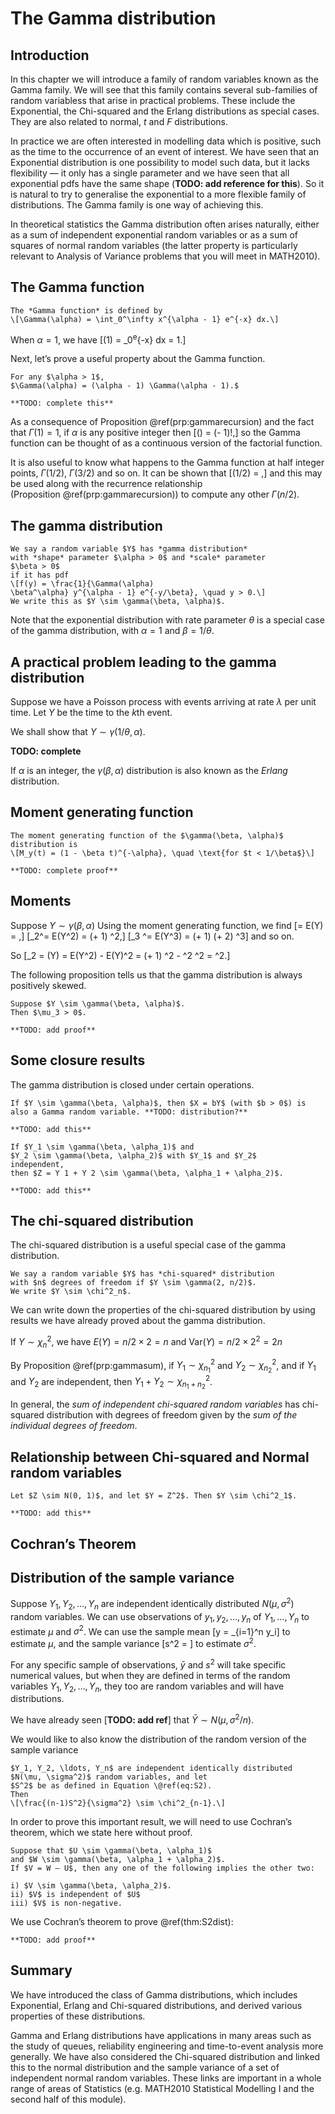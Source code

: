 # The Gamma distribution {#gamma}

## Introduction

In this chapter we will introduce a family of random variables 
known as the Gamma family.
We will see that this family contains several sub-families of random
variabless that arise in practical problems.
These include the Exponential, the Chi-squared and the Erlang 
distributions as special cases.
They are also related to normal, $t$ and $F$ distributions.

In practice we are often interested in modelling data which 
is positive, such as the time to the occurrence
of an event of interest.
We have seen that an Exponential distribution is one possibility
to model such data, but it lacks flexibility --- it
only has a single parameter and we have seen that all exponential pdfs 
have the same shape (**TODO: add reference for this**).
So it is natural to try to generalise the exponential to a 
more flexible family of distributions. The
Gamma family is one way of achieving this.

In theoretical statistics the Gamma distribution often arises 
naturally, either as a sum of
independent exponential random variables or as a sum of squares 
of normal random variables (the latter
property is particularly relevant to Analysis of 
Variance problems that you will meet in MATH2010).

## The Gamma function

```definition
The *Gamma function* is defined by
\[\Gamma(\alpha) = \int_0^\infty x^{\alpha - 1} e^{-x} dx.\]
```

When $\alpha = 1$, we have
\[\Gamma(1) = \int_0^\infty e^{-x} dx = 1.\]

Next, let's prove a useful property about the Gamma function.
```proposition
For any $\alpha > 1$, 
$\Gamma(\alpha) = (\alpha - 1) \Gamma(\alpha - 1).$
```
```proof
**TODO: complete this**
```

As a consequence of Proposition \@ref(prp:gammarecursion) and 
the fact that $\Gamma(1) = 1$, if $\alpha$ is any
positive integer then
\[\Gamma(\alpha) = (\alpha - 1)!,\]
so the Gamma function can be thought of as a continuous
version of the factorial function.

It is also useful to know what happens to the Gamma function
at half integer points, $\Gamma(1/2)$, $\Gamma(3/2)$ and
so on. It can be shown that 
\[\Gamma(1/2) = \sqrt{\pi},\]
and this may be used along with the recurrence relationship  
(Proposition \@ref(prp:gammarecursion)) to compute any other
$\Gamma(n/2)$.

## The gamma distribution

```definition
We say a random variable $Y$ has *gamma distribution*
with *shape* parameter $\alpha > 0$ and *scale* parameter 
$\beta > 0$ 
if it has pdf 
\[f(y) = \frac{1}{\Gamma(\alpha) 
\beta^\alpha} y^{\alpha - 1} e^{-y/\beta}, \quad y > 0.\]
We write this as $Y \sim \gamma(\beta, \alpha)$.
```

Note that the exponential distribution with rate parameter
$\theta$ is a special case of the gamma distribution,
with $\alpha = 1$ and $\beta = 1/ \theta$.

## A practical problem leading to the gamma distribution

Suppose we have a Poisson process with events arriving
at rate $\lambda$ per unit time.
Let $Y$ be the time to the $k$th event.
                            
We shall show that $Y \sim \gamma(1/\theta, \alpha)$.

**TODO: complete**

If $\alpha$ is an integer, the 
$\gamma(\beta, \alpha)$ distribution is also
known as the *Erlang* distribution.

## Moment generating function

```proposition
The moment generating function of the $\gamma(\beta, \alpha)$
distribution is
\[M_y(t) = (1 - \beta t)^{-\alpha}, \quad \text{for $t < 1/\beta$}\]
```
```proof
**TODO: complete proof**
```

## Moments

Suppose $Y \sim \gamma(\beta, \alpha)$
Using the moment generating function, we find
\[\mu = E(Y) = \alpha \beta,\]
\[\mu_2^\prime  = E(Y^2) = \alpha (\alpha + 1) \beta^2,\]
\[\mu_3 ^\prime = E(Y^3) = \alpha (\alpha + 1) (\alpha + 2) \beta^3\]
and so on.

So
\[\mu_2 = \text{Var}(Y) = E(Y^2) - E(Y)^2 = \alpha (\alpha + 1) \beta^2
  - \alpha^2 \beta^2 = \alpha \beta^2.\]

The following proposition tells us that the gamma
distribution is always positively skewed.

```proposition
Suppose $Y \sim \gamma(\beta, \alpha)$.
Then $\mu_3 > 0$.
```
```proof
**TODO: add proof**
```

## Some closure results

The gamma distribution is closed under certain operations.

```proposition
If $Y \sim \gamma(\beta, \alpha)$, then $X = bY$ (with $b > 0$) is also a Gamma random variable. **TODO: distribution?**
```
```proof
**TODO: add this**
```

```proposition
If $Y_1 \sim \gamma(\beta, \alpha_1)$ and 
$Y_2 \sim \gamma(\beta, \alpha_2)$ with $Y_1$ and $Y_2$
independent,
then $Z = Y 1 + Y 2 \sim \gamma(\beta, \alpha_1 + \alpha_2)$.
```
```proof
**TODO: add this**
```

## The chi-squared distribution {#chisquared}

The chi-squared distribution is a useful special case of the
gamma distribution.

```definition
We say a random variable $Y$ has *chi-squared* distribution
with $n$ degrees of freedom if $Y \sim \gamma(2, n/2)$.
We write $Y \sim \chi^2_n$.
```
We can write down the properties of the chi-squared distribution
by using results we have already proved
about the gamma distribution.

If $Y \sim \chi^2_n$, we have $E(Y) = n/2 \times 2 = n$
and $\text{Var}(Y) = n/2 \times 2^2 = 2n$

By Proposition \@ref(prp:gammasum), if $Y_1 \sim \chi^2_{n_1}$
and $Y_2 \sim \chi^2_{n_2}$, and if $Y_1$ and $Y_2$ are
independent, then $Y_1 + Y_2 \sim \chi^2_{n_1 + n_2}$.

In general, the *sum of independent chi-squared random variables*
has chi-squared distribution
with degrees of freedom given by the *sum of the individual 
degrees of freedom*.

## Relationship between Chi-squared and Normal random variables

```proposition
Let $Z \sim N(0, 1)$, and let $Y = Z^2$. Then $Y \sim \chi^2_1$.
```

```proof
**TODO: add this**
```

## Cochran's Theorem



## Distribution of the sample variance

Suppose $Y_1, Y_2, \ldots, Y_n$ are independent identically distributed 
$N(\mu, \sigma^2)$ random variables.
We can use observations of $y_1, y_2, \ldots, y_n$
of $Y_1, \ldots, Y_n$ 
to estimate $\mu$ and $\sigma^2$.
We can use the sample mean
\[\bar y = \frac{1}{n} \sum_{i=1}^n y_i\]
to estimate $\mu$, and the sample variance
\[s^2 = \frac{\sum_{i=1}^n (y_i - \bar y)^2}{(n-1)}\]
to estimate $\sigma^2$.

For any specific sample of observations,
$\bar y$ and $s^2$ will take specific numerical
values, but when they are defined in terms of the random variables
$Y_1 , Y_2 , \ldots, Y_n$,
they too are random variables and will have distributions.

We have already seen [**TODO: add ref**] that
$\bar Y \sim N(\mu, \sigma^2/n)$.

We would like to also know the distribution of
the random version of the sample variance
\begin{equation}
S^2 = \frac{\sum_{i=1}^n (y_i - \bar y)^2}{(n-1)}.
(\#eq:S2)
\end{equation}

```theorem
$Y_1, Y_2, \ldots, Y_n$ are independent identically distributed 
$N(\mu, \sigma^2)$ random variables, and let
$S^2$ be as defined in Equation \@ref(eq:S2).
Then 
\[\frac{(n-1)S^2}{\sigma^2} \sim \chi^2_{n-1}.\]
```

In order to prove this important result, we will
need to use Cochran's theorem, which we state here without
proof.

```theorem
Suppose that $U \sim \gamma(\beta, \alpha_1)$
and $W \sim \gamma(\beta, \alpha_1 + \alpha_2)$.
If $V = W – U$, then any one of the following implies the other two:

i) $V \sim \gamma(\beta, \alpha_2)$.
ii) $V$ is independent of $U$
iii) $V$ is non-negative.

```

We use Cochran's theorem to prove \@ref(thm:S2dist):

```proof
**TODO: add proof**
```

## Summary

We have introduced the class of Gamma distributions, 
which includes
Exponential, Erlang and Chi-squared distributions, and derived various 
properties of these distributions.

Gamma and Erlang distributions have applications in many areas such 
as the study of queues, reliability engineering and time-to-event 
analysis more generally. We have also considered the Chi-squared 
distribution and linked this to the normal distribution and the
sample variance of a set of independent normal random variables. 
These links are important in a
whole range of areas of Statistics (e.g. MATH2010 Statistical 
Modelling I and the
second half of this module).
